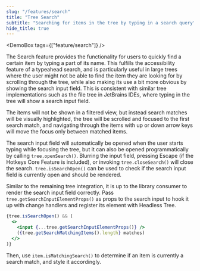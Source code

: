 ```yaml
---
slug: "/features/search"
title: "Tree Search"
subtitle: "Searching for items in the tree by typing in a search query"
hide_title: true
---
```



<FeaturePageHeader
    title="Tree Search"
    subtitle="Searching for items in the tree by typing in a search query"
    feature="search"
/>

<DemoBox tags={["feature/search"]} />

The Search feature provides the functionality for users to quickly find a certain item by typing
a part of its name. This fulfills the accessibility feature of a typeahead search, and is particularly
useful in large trees where the user might not be able to find the item they are looking for by
scrolling through the tree, while also making its use a bit more obvious by showing the search
input field. This is consistent with similar tree implementations such as the file tree in JetBrains IDEs,
where typing in the tree will show a search input field.

The items will not be shown in a filtered view, but instead search matches will be visually highlighted,
the tree will be scrolled and focused to the first search match, and navigating through the items with
up or down arrow keys will move the focus only between matched items.

The search input field will automatically be opened when the user starts typing while focusing the tree,
but it can also be opened programmatically by calling `tree.openSearch()`. Blurring the input field, pressing
Escape (if the Hotkeys Core Feature is included), or invoking `tree.closeSearch()` will close the search.
`tree.isSearchOpen()` can be used to check if the search input field is currently open and should be rendered.

Similar to the remaining tree integration, it is up to the library consumer to render the search input field
correctly. Pass `tree.getSearchInputElementProps()` as props to the search input to hook it up with change
handlers and register its element with Headless Tree.

```jsx
{tree.isSearchOpen() && (
  <>
    <input {...tree.getSearchInputElementProps()} />
    ({tree.getSearchMatchingItems().length} matches)
  </>
)}
```

Then, use `item.isMatchingSearch()` to determine if an item is currently a search match, and style it accordingly.
